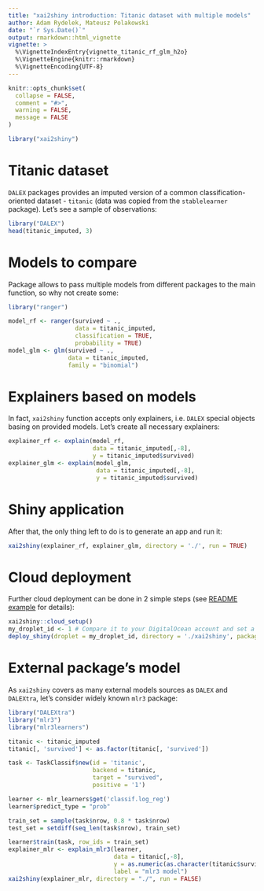 ```yaml
---
title: "xai2shiny introduction: Titanic dataset with multiple models"
author: Adam Rydelek, Mateusz Polakowski
date: "`r Sys.Date()`"
output: rmarkdown::html_vignette
vignette: >
  %\VignetteIndexEntry{vignette_titanic_rf_glm_h2o}
  %\VignetteEngine{knitr::rmarkdown}
  %\VignetteEncoding{UTF-8}
---
```


```r
knitr::opts_chunk$set(
  collapse = FALSE,
  comment = "#>",
  warning = FALSE,
  message = FALSE
)
```

```r
library("xai2shiny")
```

# Titanic dataset

`DALEX` packages provides an imputed version of a common classification-oriented dataset - `titanic` (data was copied from the `stablelearner` package).
Let's see a sample of observations:

```r
library("DALEX")
head(titanic_imputed, 3)
```

# Models to compare

Package allows to pass multiple models from different packages to the main function, so why not create some:

```r
library("ranger")

model_rf <- ranger(survived ~ .,
                   data = titanic_imputed,
                   classification = TRUE,
                   probability = TRUE)
model_glm <- glm(survived ~ .,
                 data = titanic_imputed,
                 family = "binomial")
```

# Explainers based on models

In fact, `xai2shiny` function accepts only explainers, i.e. `DALEX` special objects basing on provided models. Let's create all necessary explainers:

```r
explainer_rf <- explain(model_rf,
                        data = titanic_imputed[,-8],
                        y = titanic_imputed$survived)
explainer_glm <- explain(model_glm,
                         data = titanic_imputed[,-8],
                         y = titanic_imputed$survived)
```

# Shiny application

After that, the only thing left to do is to generate an app and run it:

```r
xai2shiny(explainer_rf, explainer_glm, directory = './', run = TRUE)
```

# Cloud deployment

Further cloud deployment can be done in 2 simple steps (see [README example](https://github.com/ModelOriented/xai2shiny/blob/master/README.md) for details):

```r
xai2shiny::cloud_setup()
my_droplet_id <- 1 # Compare it to your DigitalOcean account and set a proper ID 
deploy_shiny(droplet = my_droplet_id, directory = './xai2shiny', packages = "ranger")
```

# External package's model

As `xai2shiny` covers as many external models sources as `DALEX` and `DALEXtra`, let's consider widely known `mlr3` package:

```r
library("DALEXtra")
library("mlr3")
library("mlr3learners")

titanic <- titanic_imputed
titanic[, 'survived'] <- as.factor(titanic[, 'survived'])

task <- TaskClassif$new(id = 'titanic', 
                        backend = titanic, 
                        target = "survived", 
                        positive = '1')

learner <- mlr_learners$get('classif.log_reg')
learner$predict_type = "prob"

train_set = sample(task$nrow, 0.8 * task$nrow)
test_set = setdiff(seq_len(task$nrow), train_set)

learner$train(task, row_ids = train_set)
explainer_mlr <- explain_mlr3(learner,
                              data = titanic[,-8], 
                              y = as.numeric(as.character(titanic$survived)),
                              label = "mlr3 model")
xai2shiny(explainer_mlr, directory = "./", run = FALSE)
```
